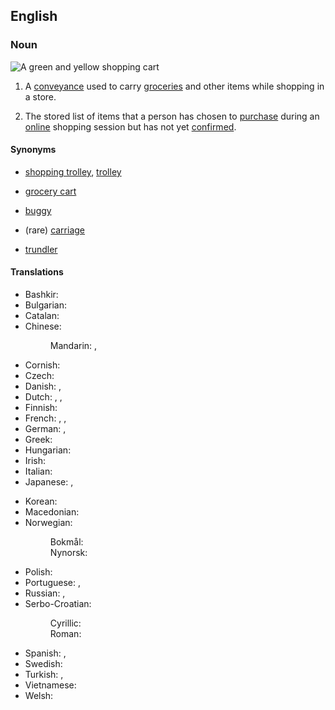 {{also|shopping-cart}}
==English==

===Noun===
{{wikipedia}}
[[Image:Shopping cart of Prisma shop.JPG|thumb|A green and yellow shopping cart]]
{{en-noun}}

# {{lb|en|US}} A [[conveyance]] used to carry [[groceries]] and other items while shopping in a store.
# {{lb|en|internet}} The stored list of items that a person has chosen to [[purchase]] during an [[online]] shopping session but has not yet [[confirm]]ed.

====Synonyms====
* {{q|Britain|Australia|New Zealand}} [[shopping trolley]], [[trolley]]
* {{q|United States}} [[grocery cart]]
* {{q|Canada|Southern US}} [[buggy]]
* {{q|New England}} (rare) [[carriage]]
* {{q|New Zealand}} [[trundler]]

====Translations====
{{trans-top|conveyance used to carry items while shopping}}
* Bashkir: {{t|ba|арба}}
* Bulgarian: {{t+|bg|коли́чка|f}}
* Catalan: {{t|ca|carret de supermercat|m}}
* Chinese:
*: Mandarin: {{t+|cmn|購物車|sc=Hani}}, {{t+|cmn|购物车|tr=gòuwùchē|sc=Hani}}
* Cornish: {{t|kw|karigell|f}}
* Czech: {{t+|cs|vozík|m}}
* Danish: {{t+|da|indkøbsvogn|c}}, {{t|da|kundevogn|c}}
* Dutch: {{t+|nl|winkelwagen|m}}, {{t+|nl|winkelwagentje|n}}, {{t+|nl|winkelkar|f}}
* Finnish: {{t+|fi|ostoskärry}}
* French: {{t|fr|chariot de supermarché|m}}, {{t+|fr|caddie|m}}, {{t+|fr|charriot|m}}
* German: {{t+|de|Einkaufswagen|m}}, {{t+|de|Karren|m}}
* Greek: {{t+|el|καροτσάκι|n}}
* Hungarian: {{t+|hu|bevásárlókocsi}}
* Irish: {{t|ga|tralaí siopadóireachta|m}}
* Italian: {{t|it|carrello della spesa|m}}
* Japanese: {{t|ja|ショッピングカート|tr=shoppingu kāto}}, {{t|ja|トロリー|tr=tororī|sc=Jpan}}
{{trans-mid}}
* Korean: {{t|ko|쇼핑 카트}}
* Macedonian: {{t|mk|количка|f}}
* Norwegian:
*: Bokmål: {{t|nb|handlevogn|m|f}}
*: Nynorsk: {{t|nn|handlevogn|f}}
* Polish: {{t+|pl|wózek sklepowy|m}}
* Portuguese: {{t|pt|carrinho de supermercado|m}}, {{t|pt|carrinho de compras|m}}
* Russian: {{t+|ru|теле́жка|f}}, {{t|ru|[[теле́жка]] для [[поку́пок]]|f}}
* Serbo-Croatian:
*: Cyrillic: {{t|sh|колица|f|sc=Cyrl}}
*: Roman: {{t+|sh|kolica|f}}
* Spanish: {{t|es|carrito|m}}, {{t+|es|carretilla|f}} <!--"carretilla" only confirmed in El Salvador so far-->
* Swedish: {{t+|sv|kundvagn}}
* Turkish: {{t|tr|alışveriş sepeti}} {{q|carried at hand}}, {{t|tr|market arabası}} {{q|wheeled}}
* Vietnamese: {{t|vi|giỏ hàng}}
* Welsh: {{t|cy|troli|m}}
{{trans-bottom}}